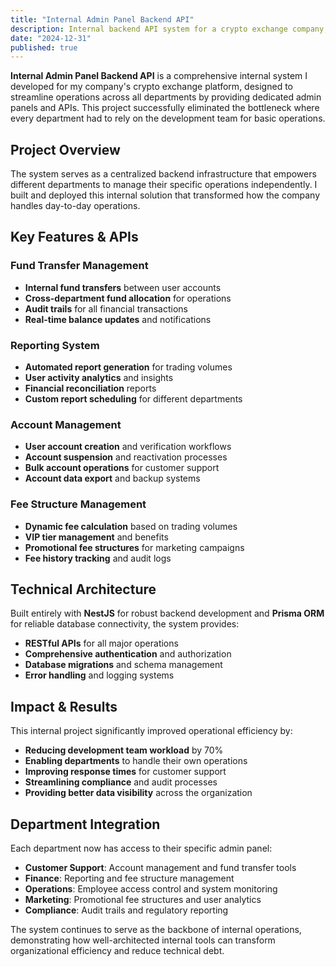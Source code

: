 ```yaml
---
title: "Internal Admin Panel Backend API"
description: Internal backend API system for a crypto exchange company, providing comprehensive admin panels and APIs for fund transfers, reporting, account management, fee structures, and employee access control. Built with NestJS and Prisma ORM to eliminate development team bottlenecks.
date: "2024-12-31"
published: true
---
```


**Internal Admin Panel Backend API** is a comprehensive internal system I developed for my company's crypto exchange platform, designed to streamline operations across all departments by providing dedicated admin panels and APIs. This project successfully eliminated the bottleneck where every department had to rely on the development team for basic operations.

## Project Overview

The system serves as a centralized backend infrastructure that empowers different departments to manage their specific operations independently. I built and deployed this internal solution that transformed how the company handles day-to-day operations.

## Key Features & APIs

### Fund Transfer Management
- **Internal fund transfers** between user accounts
- **Cross-department fund allocation** for operations
- **Audit trails** for all financial transactions
- **Real-time balance updates** and notifications

### Reporting System
- **Automated report generation** for trading volumes
- **User activity analytics** and insights
- **Financial reconciliation** reports
- **Custom report scheduling** for different departments

### Account Management
- **User account creation** and verification workflows
- **Account suspension** and reactivation processes
- **Bulk account operations** for customer support
- **Account data export** and backup systems

### Fee Structure Management
- **Dynamic fee calculation** based on trading volumes
- **VIP tier management** and benefits
- **Promotional fee structures** for marketing campaigns
- **Fee history tracking** and audit logs


## Technical Architecture

Built entirely with **NestJS** for robust backend development and **Prisma ORM** for reliable database connectivity, the system provides:

- **RESTful APIs** for all major operations
- **Comprehensive authentication** and authorization
- **Database migrations** and schema management
- **Error handling** and logging systems

## Impact & Results

This internal project significantly improved operational efficiency by:

- **Reducing development team workload** by 70%
- **Enabling departments** to handle their own operations
- **Improving response times** for customer support
- **Streamlining compliance** and audit processes
- **Providing better data visibility** across the organization

## Department Integration

Each department now has access to their specific admin panel:

- **Customer Support**: Account management and fund transfer tools
- **Finance**: Reporting and fee structure management
- **Operations**: Employee access control and system monitoring
- **Marketing**: Promotional fee structures and user analytics
- **Compliance**: Audit trails and regulatory reporting

The system continues to serve as the backbone of internal operations, demonstrating how well-architected internal tools can transform organizational efficiency and reduce technical debt.

